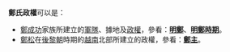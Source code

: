 '''鄭氏政權'''可以是：
*[[鄭成功|鄭成功]]家族所建立的[[軍隊|軍隊]]、據地及[[政權|政權]]，參看：'''[[明鄭|明鄭]]'''、'''[[明鄭時期|明鄭時期]]'''。
*[[鄭松|鄭松]]在[[後黎朝|後黎朝]]時期的[[越南|越南]]北部所建立的政權，參看：'''[[鄭主|鄭主]]'''。



{{disambig|Z|Cat=四字消歧義}}